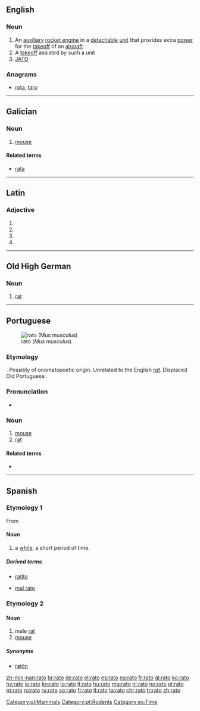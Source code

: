 {{also|RATO}}
==English==

===Noun===
{{wikipedia|RATO}}
{{en-noun}}

# An [[auxiliary]] [[rocket engine]] in a [[detachable]] [[unit]] that provides extra [[power]] for the [[takeoff]] of an [[aircraft]]
# A [[takeoff]] assisted by such a unit
# [[JATO]]

===Anagrams===
* [[rota#English|rota]], [[taro#English|taro]]

----

==Galician==

===Noun===
{{gl-noun|m}}

# [[mouse]]

====Related terms====
* [[rata#Galician|rata]]

[[Category:gl:Mammals]]

----

==Latin==

===Adjective===
{{la-adj-form|ratō}}

# {{inflection of|ratus||dat|m|s|lang=la}}
# {{inflection of|ratus||dat|n|s|lang=la}}
# {{inflection of|ratus||abl|m|s|lang=la}}
# {{inflection of|ratus||abl|n|s|lang=la}}

----

==Old High German==

===Noun===
{{goh-noun}}

# [[rat]]

----

==Portuguese==
[[Image:House mouse.jpg|thumb|rato (''Mus musculus'')]]

===Etymology===
{{unk.|title=Uncertain|lang=pt}}. Possibly of onomatopoetic origin. Unrelated to the English ''[[rat]]''. Displaced Old Portuguese {{term|mur|lang=roa-opt}}.

===Pronunciation===
* {{a|PT}} {{IPA|/ˈʁa.tu/|lang=pt}}

===Noun===
{{pt-noun|m}}

# [[mouse]]
# [[rat]]

====Related terms====
* {{l/pt|ratazana}}

[[Category:pt:Rodents]]

----

==Spanish==

===Etymology 1===
From {{etyl|la|es}} {{term|lang=la|raptus}}

====Noun====
{{es-noun|m}}

# a [[while]], a short period of time.

=====Derived terms=====
* {{sense|diminutive}} [[ratito]]
* [[mal rato]]

===Etymology 2===

====Noun====
{{es-noun|m|f=rata}}

# male [[rat]]
# [[mouse]]

=====Synonyms=====
* {{sense|mouse}} [[ratón]]

[[Category:es:Time]]

[[zh-min-nan:rato]]
[[br:rato]]
[[de:rato]]
[[el:rato]]
[[es:rato]]
[[eu:rato]]
[[fr:rato]]
[[gl:rato]]
[[ko:rato]]
[[hy:rato]]
[[io:rato]]
[[kn:rato]]
[[lo:rato]]
[[lt:rato]]
[[hu:rato]]
[[mg:rato]]
[[nl:rato]]
[[no:rato]]
[[pl:rato]]
[[pt:rato]]
[[ro:rato]]
[[ru:rato]]
[[so:rato]]
[[fi:rato]]
[[tl:rato]]
[[ta:rato]]
[[chr:rato]]
[[tr:rato]]
[[zh:rato]]